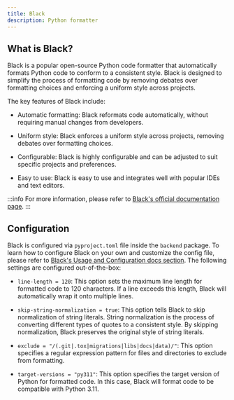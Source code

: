 ```yaml
---
title: Black
description: Python formatter
---
```


## What is Black?

Black is a popular open-source Python code formatter that automatically formats Python code to conform to a consistent style.
Black is designed to simplify the process of formatting code by removing debates over formatting choices and enforcing a uniform style across projects.

The key features of Black include:

- Automatic formatting: Black reformats code automatically, without requiring manual changes from developers.

- Uniform style: Black enforces a uniform style across projects, removing debates over formatting choices.

- Configurable: Black is highly configurable and can be adjusted to suit specific projects and preferences.

- Easy to use: Black is easy to use and integrates well with popular IDEs and text editors.

:::info
For more information, please refer to [Black's official documentation page](https://black.readthedocs.io/en/stable/#).
:::

## Configuration

Black is configured via `pyproject.toml` file inside the `backend` package.
To learn how to configure Black on your own and customize the config file, please refer to [Black's Usage and Configuration docs section](https://black.readthedocs.io/en/stable/usage_and_configuration/index.html#).
The following settings are configured out-of-the-box:

- `line-length = 120`: This option sets the maximum line length for formatted code to 120 characters. If a line exceeds this length, Black will automatically wrap it onto multiple lines.

- `skip-string-normalization = true`: This option tells Black to skip normalization of string literals. String normalization is the process of converting different types of quotes to a consistent style. By skipping normalization, Black preserves the original style of string literals.

- `exclude = "/(.git|.tox|migrations|libs|docs|data)/"`: This option specifies a regular expression pattern for files and directories to exclude from formatting.

- `target-versions = "py311"`: This option specifies the target version of Python for formatted code. In this case, Black will format code to be compatible with Python 3.11.